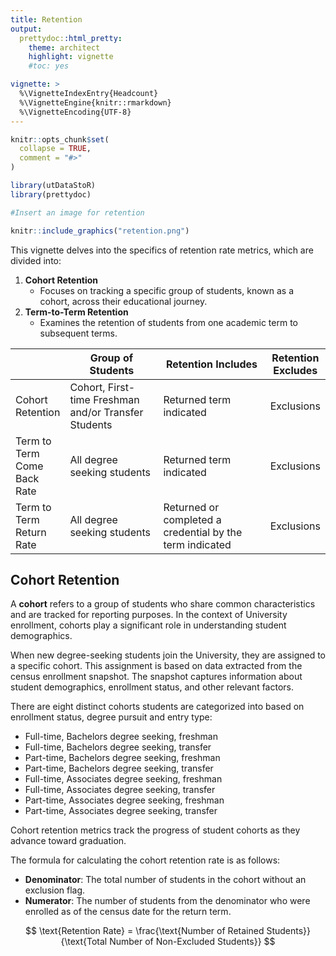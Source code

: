 ```yaml
---
title: Retention
output: 
  prettydoc::html_pretty:
    theme: architect
    highlight: vignette
    #toc: yes

vignette: >
  %\VignetteIndexEntry{Headcount}
  %\VignetteEngine{knitr::rmarkdown}
  %\VignetteEncoding{UTF-8}
---
```


```r
knitr::opts_chunk$set(
  collapse = TRUE,
  comment = "#>"
)
```

```r
library(utDataStoR)
library(prettydoc)
```


```r
#Insert an image for retention

knitr::include_graphics("retention.png")
```

This vignette delves into the specifics of retention rate metrics, which are divided into:

1. **Cohort Retention**
   - Focuses on tracking a specific group of students, known as a cohort, across their educational journey.
2. **Term-to-Term Retention**
   - Examines the retention of students from one academic term to subsequent terms.


|                  | Group of Students                                    | Retention Includes                                           | Retention Excludes |
| ---------------- | ---------------------------------------------------- | ------------------------------------------------------------ | ------------------ |
| Cohort Retention | Cohort, First-time Freshman and/or Transfer Students | Returned term indicated                              | Exclusions         |
| Term to Term Come Back Rate   | All degree seeking students                          | Returned term indicated                              | Exclusions         |
| Term to Term Return Rate      | All degree seeking students                          | Returned or completed a credential by the term indicated | Exclusions         |


## Cohort Retention

A **cohort** refers to a group of students who share common characteristics and are tracked for reporting purposes. In the context of University enrollment, cohorts play a significant role in understanding student demographics.

When new degree-seeking students join the University, they are assigned to a specific cohort. This assignment is based on data extracted from the census enrollment snapshot. The snapshot captures information about student demographics, enrollment status, and other relevant factors.

There are eight distinct cohorts students are categorized into based on enrollment status, degree pursuit and entry type:  

- Full-time, Bachelors degree seeking, freshman
- Full-time, Bachelors degree seeking, transfer
- Part-time, Bachelors degree seeking, freshman
- Part-time, Bachelors degree seeking, transfer
- Full-time, Associates degree seeking, freshman
- Full-time, Associates degree seeking, transfer
- Part-time, Associates degree seeking, freshman
- Part-time, Associates degree seeking, transfer

Cohort retention metrics track the progress of student cohorts as they advance toward graduation. 

The formula for calculating the cohort retention rate is as follows:

- **Denominator**: The total number of students in the cohort without an exclusion flag.
- **Numerator**: The number of students from the denominator who were enrolled as of the census date for the return term.

$$ \text{Retention Rate} = \frac{\text{Number of Retained Students}}{\text{Total Number of Non-Excluded Students}} $$

